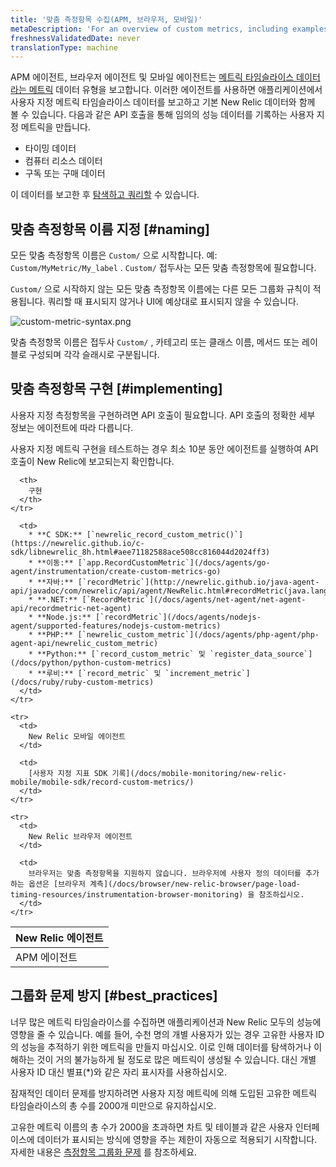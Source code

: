 ```yaml
---
title: '맞춤 측정항목 수집(APM, 브라우저, 모바일)'
metaDescription: 'For an overview of custom metrics, including examples, best practices, and a quick reference by New Relic agent, start here.'
freshnessValidatedDate: never
translationType: machine
---
```



APM 에이전트, 브라우저 에이전트 및 모바일 에이전트는 [메트릭 타임슬라이스 데이터 라는 메트릭](/docs/using-new-relic/data/understand-data/new-relic-data-types#timeslice-data) 데이터 유형을 보고합니다. 이러한 에이전트를 사용하면 애플리케이션에서 사용자 지정 메트릭 타임슬라이스 데이터를 보고하고 기본 New Relic 데이터와 함께 볼 수 있습니다. 다음과 같은 API 호출을 통해 임의의 성능 데이터를 기록하는 사용자 지정 메트릭을 만듭니다.

* 타이밍 데이터
* 컴퓨터 리소스 데이터
* 구독 또는 구매 데이터

이 데이터를 보고한 후 [탐색하고 쿼리할](/docs/query-your-data/nrql-new-relic-query-language/nrql-query-tutorials/query-apm-metric-timeslice-data-nrql) 수 있습니다.

## 맞춤 측정항목 이름 지정 [#naming]

모든 맞춤 측정항목 이름은 `Custom/` 으로 시작합니다. 예: `Custom/MyMetric/My_label` . `Custom/` 접두사는 모든 맞춤 측정항목에 필요합니다.

`Custom/` 으로 시작하지 않는 모든 맞춤 측정항목 이름에는 다른 모든 그룹화 규칙이 적용됩니다. 쿼리할 때 표시되지 않거나 UI에 예상대로 표시되지 않을 수 있습니다.

<img
  title="custom-metric-syntax.png"
  alt="custom-metric-syntax.png"
  src={apmCustomMetricSyntax}
/>

맞춤 측정항목 이름은 접두사 `Custom/` , 카테고리 또는 클래스 이름, 메서드 또는 레이블로 구성되며 각각 슬래시로 구분됩니다.

## 맞춤 측정항목 구현 [#implementing]

사용자 지정 측정항목을 구현하려면 API 호출이 필요합니다. API 호출의 정확한 세부 정보는 에이전트에 따라 다릅니다.

<Callout variant="tip">
  사용자 지정 메트릭 구현을 테스트하는 경우 최소 10분 동안 에이전트를 실행하여 API 호출이 New Relic에 보고되는지 확인합니다.
</Callout>

<table>
  <thead>
    <tr>
      <th style={{ width: "200px" }}>
        New Relic 에이전트
      </th>

      <th>
        구현
      </th>
    </tr>
  </thead>

  <tbody>
    <tr>
      <td>
        APM 에이전트
      </td>

      <td>
        * **C SDK:** [`newrelic_record_custom_metric()`](https://newrelic.github.io/c-sdk/libnewrelic_8h.html#aee71182588ace508cc816044d2024ff3)
        * **이동:** [`app.RecordCustomMetric`](/docs/agents/go-agent/instrumentation/create-custom-metrics-go)
        * **자바:** [`recordMetric`](http://newrelic.github.io/java-agent-api/javadoc/com/newrelic/api/agent/NewRelic.html#recordMetric(java.lang.String,%20float))
        * **.NET:** [`RecordMetric`](/docs/agents/net-agent/net-agent-api/recordmetric-net-agent)
        * **Node.js:** [`recordMetric`](/docs/agents/nodejs-agent/supported-features/nodejs-custom-metrics)
        * **PHP:** [`newrelic_custom_metric`](/docs/agents/php-agent/php-agent-api/newrelic_custom_metric)
        * **Python:** [`record_custom_metric` 및 `register_data_source`](/docs/python/python-custom-metrics)
        * **루비:** [`record_metric` 및 `increment_metric`](/docs/ruby/ruby-custom-metrics)
      </td>
    </tr>

    <tr>
      <td>
        New Relic 모바일 에이전트
      </td>

      <td>
        [사용자 지정 지표 SDK 기록](/docs/mobile-monitoring/new-relic-mobile/mobile-sdk/record-custom-metrics/)
      </td>
    </tr>

    <tr>
      <td>
        New Relic 브라우저 에이전트
      </td>

      <td>
        브라우저는 맞춤 측정항목을 지원하지 않습니다. 브라우저에 사용자 정의 데이터를 추가하는 옵션은 [브라우저 계측](/docs/browser/new-relic-browser/page-load-timing-resources/instrumentation-browser-monitoring) 을 참조하십시오.
      </td>
    </tr>
  </tbody>
</table>

## 그룹화 문제 방지 [#best_practices]

너무 많은 메트릭 타임슬라이스를 수집하면 애플리케이션과 New Relic 모두의 성능에 영향을 줄 수 있습니다. 예를 들어, 수천 명의 개별 사용자가 있는 경우 고유한 사용자 ID의 성능을 추적하기 위한 메트릭을 만들지 마십시오. 이로 인해 데이터를 탐색하거나 이해하는 것이 거의 불가능하게 될 정도로 많은 메트릭이 생성될 수 있습니다. 대신 개별 사용자 ID 대신 별표(\*)와 같은 자리 표시자를 사용하십시오.

<Callout variant="important">
  잠재적인 데이터 문제를 방지하려면 사용자 지정 메트릭에 의해 도입된 고유한 메트릭 타임슬라이스의 총 수를 2000개 미만으로 유지하십시오.
</Callout>

고유한 메트릭 이름의 총 수가 2000을 초과하면 차트 및 테이블과 같은 사용자 인터페이스에 데이터가 표시되는 방식에 영향을 주는 제한이 자동으로 적용되기 시작합니다. 자세한 내용은 [측정항목 그룹화 문제](/docs/features/metric-grouping-issues) 를 참조하세요.
